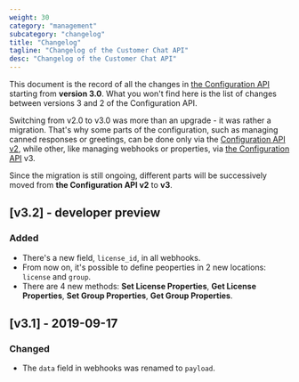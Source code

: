 ```yaml
---
weight: 30
category: "management"
subcategory: "changelog"
title: "Changelog"
tagline: "Changelog of the Customer Chat API"
desc: "Changelog of the Customer Chat API"
---
```


This document is the record of all the changes in [the Configuration API](/management/configuration-api/) starting from **version 3.0**. What you won't find here is the list of changes between versions 3 and 2 of the Configuration API.

Switching from v2.0 to v3.0 was more than an upgrade - it was rather a migration. That's why some parts of the configuration, such as managing canned responses or greetings, can be done only via the [Configuration API v2](/docs/management/configuration-api-v2/), while other, like managing webhooks or properties, via [the Configuration API](/management/configuration-api/) v3.

Since the migration is still ongoing, different parts will be successively moved from **the Configuration API v2** to **v3**.

## [v3.2] - developer preview

### Added

- There's a new field, `license_id`, in all webhooks.
- From now on, it's possible to define peoperties in 2 new locations: `license` and `group`.
- There are 4 new methods: **Set License Properties**, **Get License Properties**, **Set Group Properties**, **Get Group Properties**.

## [v3.1] - 2019-09-17

### Changed

- The `data` field in webhooks was renamed to `payload`.
